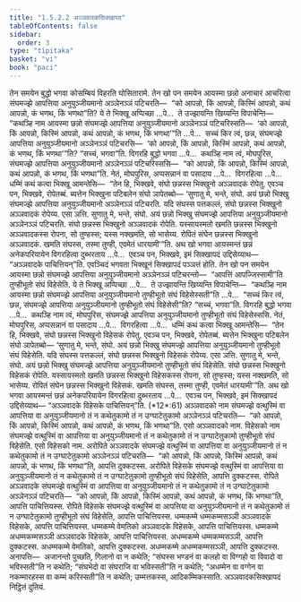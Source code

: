 ```yaml
---
title: "1.5.2.2 अञ्ञवादकसिक्खापद"
tableOfContents: false
sidebar:
  order: 3
type: "tipitaka"
basket: "vi"
book: "paci"
---
```



<DynamicBreadcrumb />

<Division number="94" book="paci">

<Paragraph number="350" book="paci">
तेन समयेन बुद्धो भगवा कोसम्बियं विहरति घोसितारामे. तेन खो पन समयेन आयस्मा छन्नो अनाचारं आचरित्वा संघमज्झे आपत्तिया अनुयुञ्जीयमानो अञ्ञेनञ्ञं पटिचरति—  “को आपन्नो, किं आपन्नो, किस्मिं आपन्नो, कथं आपन्नो, कं भणथ, किं भणथा”ति?
</Paragraph>

<Paragraph number="351" book="paci">
ये ते भिक्खू अप्पिच्छा …पे…  ते उज्झायन्ति खिय्यन्ति विपाचेन्ति—  “कथञ्हि नाम आयस्मा छन्नो संघमज्झे आपत्तिया अनुयुञ्जीयमानो अञ्ञेनञ्ञं पटिचरिस्सति—  ‘को आपन्नो, किं आपन्नो, किस्मिं आपन्नो, कथं आपन्नो, कं भणथ, किं भणथा’”ति …पे…  सच्चं किर त्वं, छन्न, संघमज्झे आपत्तिया अनुयुञ्जीयमानो अञ्ञेनञ्ञं पटिचरसि—  ‘को आपन्नो, किं आपन्नो, किस्मिं आपन्नो, कथं आपन्नो, कं भणथ, किं भणथा’”ति? “सच्चं, भगवा”ति. विगरहि बुद्धो भगवा …पे…  कथञ्हि नाम त्वं, मोघपुरिस, संघमज्झे आपत्तिया अनुयुञ्जीयमानो अञ्ञेनञ्ञं पटिचरिस्ससि—  “को आपन्नो, किं आपन्नो, किस्मिं आपन्नो, कथं आपन्नो, कं भणथ, किं भणथा”ति. नेतं, मोघपुरिस, अप्पसन्नानं वा पसादाय …पे…  विगरहित्वा …पे…  धम्मिं कथं कत्वा भिक्खू आमन्तेसि—  “तेन हि, भिक्खवे, संघो छन्नस्स भिक्खुनो अञ्ञवादकं रोपेतु. एवञ्च पन, भिक्खवे, रोपेतब्बं. ब्यत्तेन भिक्खुना पटिबलेन संघो ञापेतब्बो—
</Paragraph>

</Division>
<Division number="95" book="paci">

<Paragraph number="352" book="paci">
‘सुणातु मे, भन्ते, संघो. अयं छन्नो भिक्खु संघमज्झे आपत्तिया अनुयुञ्जीयमानो अञ्ञेनञ्ञं पटिचरति. यदि संघस्स पत्तकल्लं, संघो छन्नस्स भिक्खुनो अञ्ञवादकं रोपेय्य. एसा ञत्ति.
</Paragraph>

<Paragraph number="353" book="paci">
सुणातु मे, भन्ते, संघो. अयं छन्नो भिक्खु संघमज्झे आपत्तिया अनुयुञ्जीयमानो अञ्ञेनञ्ञं पटिचरति. संघो छन्नस्स भिक्खुनो अञ्ञवादकं रोपेति. यस्सायस्मतो खमति छन्नस्स भिक्खुनो अञ्ञवादकस्स रोपना, सो तुण्हस्स; यस्स नक्खमति, सो भासेय्य.
</Paragraph>

<Paragraph number="354" book="paci">
रोपितं संघेन छन्नस्स भिक्खुनो अञ्ञवादकं. खमति संघस्स, तस्मा तुण्ही, एवमेतं धारयामी’”ति.
</Paragraph>

<Paragraph number="355" book="paci">
अथ खो भगवा आयस्मन्तं छन्नं अनेकपरियायेन विगरहित्वा दुब्भरताय …पे…  एवञ्च पन, भिक्खवे, इमं सिक्खापदं उद्दिसेय्याथ—
</Paragraph>

<Paragraph number="356" book="paci">
<Emphasis>“अञ्ञवादके पाचित्तियन्”</Emphasis>ति.
</Paragraph>

<Paragraph number="357" book="paci">
एवञ्चिदं भगवता भिक्खूनं सिक्खापदं पञ्ञत्तं होति.
</Paragraph>

</Division>
<Division number="96" book="paci">

<Paragraph number="358" book="paci">
तेन खो पन समयेन आयस्मा छन्नो संघमज्झे आपत्तिया अनुयुञ्जीयमानो अञ्ञेनञ्ञं पटिचरन्तो—  “आपत्तिं आपज्जिस्सामी”ति तुण्हीभूतो संघं विहेसेति. ये ते भिक्खू अप्पिच्छा …पे…  ते उज्झायन्ति खिय्यन्ति विपाचेन्ति—  “कथञ्हि नाम आयस्मा छन्नो संघमज्झे आपत्तिया अनुयुञ्जीयमानो तुण्हीभूतो संघं विहेसेस्सती”ति …पे…  “सच्चं किर त्वं, छन्न, संघमज्झे आपत्तिया अनुयुञ्जीयमानो तुण्हीभूतो संघं विहेसेसी”ति? “सच्चं, भगवा”ति. विगरहि बुद्धो भगवा …पे…  कथञ्हि नाम त्वं, मोघपुरिस, संघमज्झे आपत्तिया अनुयुञ्जीयमानो तुण्हीभूतो संघं विहेसेस्ससि. नेतं, मोघपुरिस, अप्पसन्नानं वा पसादाय …पे…  विगरहित्वा …पे…  धम्मिं कथं कत्वा भिक्खू आमन्तेसि—  “तेन हि, भिक्खवे, संघो छन्नस्स भिक्खुनो विहेसकं रोपेतु. एवञ्च पन, भिक्खवे, रोपेतब्बं. ब्यत्तेन भिक्खुना पटिबलेन संघो ञापेतब्बो—
</Paragraph>

</Division>
<Division number="97" book="paci">

<Paragraph number="359" book="paci">
‘सुणातु मे, भन्ते, संघो. अयं छन्नो भिक्खु संघमज्झे आपत्तिया अनुयुञ्जीयमानो तुण्हीभूतो संघं विहेसेति. यदि संघस्स पत्तकल्लं, संघो छन्नस्स भिक्खुनो विहेसकं रोपेय्य. एसा ञत्ति.
</Paragraph>

<Paragraph number="360" book="paci">
सुणातु मे, भन्ते, संघो. अयं छन्नो भिक्खु संघमज्झे आपत्तिया अनुयुञ्जीयमानो तुण्हीभूतो संघं विहेसेति. संघो छन्नस्स भिक्खुनो विहेसकं रोपेति. यस्सायस्मतो खमति छन्नस्स भिक्खुनो विहेसकस्स रोपना, सो तुण्हस्स; यस्स नक्खमति, सो भासेय्य.
</Paragraph>

<Paragraph number="361" book="paci">
रोपितं संघेन छन्नस्स भिक्खुनो विहेसकं. खमति संघस्स, तस्मा तुण्ही, एवमेतं धारयामी’”ति.
</Paragraph>

<Paragraph number="362" book="paci">
अथ खो भगवा आयस्मन्तं छन्नं अनेकपरियायेन विगरहित्वा दुब्भरताय …पे…  एवञ्च पन, भिक्खवे, इमं सिक्खापदं उद्दिसेय्याथ—
</Paragraph>

</Division>
<Division number="98" book="paci">

<Paragraph number="363" book="paci">
<Emphasis>“अञ्ञवादके विहेसके पाचित्तियन्”</Emphasis>ति. (*12*:<Emphasis>61</Emphasis>)
</Paragraph>

</Division>
<Division number="99" book="paci">

<Paragraph number="364" book="paci">
<Emphasis>अञ्ञवादको</Emphasis> नाम संघमज्झे वत्थुस्मिं वा आपत्तिया वा अनुयुञ्जीयमानो तं न कथेतुकामो तं न उग्घाटेतुकामो अञ्ञेनञ्ञं पटिचरति—  “को आपन्नो, किं आपन्नो, किस्मिं आपन्नो, कथं आपन्नो, कं भणथ, किं भणथा”ति. एसो अञ्ञवादको नाम.
</Paragraph>

<Paragraph number="365" book="paci">
<Emphasis>विहेसको</Emphasis> नाम संघमज्झे वत्थुस्मिं वा आपत्तिया वा अनुयुञ्जीयमानो तं न कथेतुकामो तं न उग्घाटेतुकामो तुण्हीभूतो संघं विहेसेति. एसो विहेसको नाम.
</Paragraph>

</Division>
<Division number="100" book="paci">

<Paragraph number="366" book="paci">
अरोपिते अञ्ञवादके संघमज्झे वत्थुस्मिं वा आपत्तिया वा अनुयुञ्जीयमानो तं न कथेतुकामो तं न उग्घाटेतुकामो अञ्ञेनञ्ञं पटिचरति—  “को आपन्नो, किं आपन्नो, किस्मिं आपन्नो, कथं आपन्नो, कं भणथ, किं भणथा”ति, आपत्ति दुक्कटस्स. अरोपिते विहेसके संघमज्झे वत्थुस्मिं वा आपत्तिया वा अनुयुञ्जीयमानो तं न कथेतुकामो तं न उग्घाटेतुकामो तुण्हीभूतो संघं विहेसेति, आपत्ति दुक्कटस्स. रोपिते अञ्ञवादके संघमज्झे वत्थुस्मिं वा आपत्तिया वा अनुयुञ्जीयमानो तं न कथेतुकामो तं न उग्घाटेतुकामो अञ्ञेनञ्ञं पटिचरति—  “को आपन्नो, किं आपन्नो, किस्मिं आपन्नो, कथं आपन्नो, कं भणथ, किं भणथा”ति, आपत्ति पाचित्तियस्स. रोपिते विहेसके संघमज्झे वत्थुस्मिं वा आपत्तिया वा अनुयुञ्जीयमानो तं न कथेतुकामो तं न उग्घाटेतुकामो तुण्हीभूतो संघं विहेसेति, आपत्ति पाचित्तियस्स.
</Paragraph>

</Division>
<Division number="101" book="paci">

<Paragraph number="367" book="paci">
धम्मकम्मे धम्मकम्मसञ्ञी अञ्ञवादके विहेसके, आपत्ति पाचित्तियस्स. धम्मकम्मे वेमतिको अञ्ञवादके विहेसके, आपत्ति पाचित्तियस्स. धम्मकम्मे अधम्मकम्मसञ्ञी अञ्ञवादके विहेसके, आपत्ति पाचित्तियस्स. अधम्मकम्मे धम्मकम्मसञ्ञी, आपत्ति दुक्कटस्स. अधम्मकम्मे वेमतिको, आपत्ति दुक्कटस्स. अधम्मकम्मे अधम्मकम्मसञ्ञी, आपत्ति दुक्कटस्स.
</Paragraph>

</Division>
<Division number="102" book="paci">

<Paragraph number="368" book="paci">
अनापत्ति—  अजानन्तो पुच्छति, गिलानो वा न कथेति; “संघस्स भण्डनं वा कलहो वा विग्गहो वा विवादो वा भविस्सती”ति न कथेति; “संघभेदो वा संघराजि वा भविस्सती”ति न कथेति; “अधम्मेन वा वग्गेन वा नकम्मारहस्स वा कम्मं करिस्सती”ति न कथेति; उम्मत्तकस्स, आदिकम्मिकस्साति.

</Paragraph>
</Division>

<Paragraph number="369" type="center" book="paci">
अञ्ञवादकसिक्खापदं निट्ठितं दुतियं.
</Paragraph>